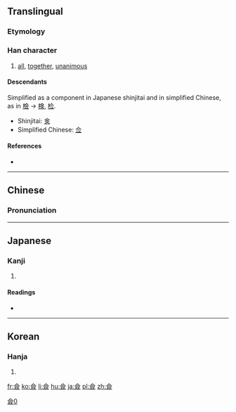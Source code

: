 {{also|㑒|佥}}
==Translingual==
{{ja-forms|[[㑒]]|[[佥]]|僉}}

===Etymology===
{{Han compound|亼|吅|从|ls=ic}}

===Han character===
{{Han char|rn=9|rad=人|as=11|sn=13|four=8088<sub>6</sub>|canj=人一口人 (OMRO)|ids=⿳[[亼]]⿰[[口]]口[[从]]}}

# [[all]], [[together]], [[unanimous]]

====Descendants====
Simplified as a component in Japanese shinjitai and in simplified Chinese, as in [[檢]] → [[検]], [[检]].
* Shinjitai: [[㑒]]
* Simplified Chinese: [[佥]]

====References====
* {{Han ref|kx=0115.270|dkj=01054|dj=0246.140|hdz=10207.030|uh=50C9|ud=20681|bh=DCC2|bd=56514}}

----

==Chinese==
{{zh-hanzi-box|[[佥]]|僉}}

===Pronunciation===
{{zh-pron
|m=qiān
|c=cim1
|mc=y
|oc=y
|ma=
|cat=det,adv,a
}}

----

==Japanese==

===Kanji===
{{ja-kanji|grade=|rs=人11}}

# {{defn|lang=ja|sort=人11}}

====Readings====
* {{ja-readings|on=[[せん]] (sen)|kun=[[みな]] (mina), [[ことごとく]] (kotogotoku), [[ともに]] (tomoni)}}

----

==Korean==

===Hanja===
{{ko-hanja|hangeul=[[첨]]|rv=cheom|mr=ch'ŏm|y=chem}}

# {{defn|lang=ko|sort=人11}}

[[Category:CJKV characters simplified differently in Japan and China|僉0]]

[[fr:僉]]
[[ko:僉]]
[[li:僉]]
[[hu:僉]]
[[ja:僉]]
[[pl:僉]]
[[zh:僉]]